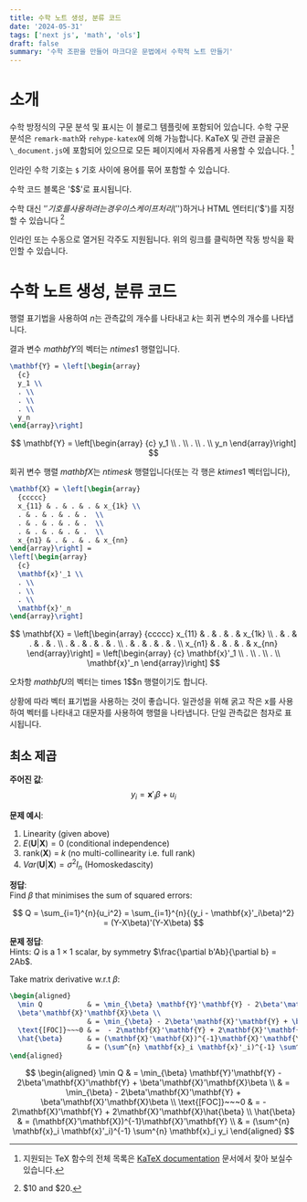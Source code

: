 ```yaml
---
title: 수학 노트 생성, 분류 코드
date: '2024-05-31'
tags: ['next js', 'math', 'ols']
draft: false
summary: '수학 조판을 만들어 마크다운 문법에서 수학적 노트 만들기'
---
```


# 소개

수학 방정식의 구문 분석 및 표시는 이 블로그 템플릿에 포함되어 있습니다. 수학 구문 분석은 `remark-math`와 `rehype-katex`에 의해 가능합니다.
KaTeX 및 관련 글꼴은 `\_document.js`에 포함되어 있으므로 모든 페이지에서 자유롭게 사용할 수 있습니다.
[^footnote]

[^footnote]: 지원되는 TeX 함수의 전체 목록은 [KaTeX documentation](https://katex.org/docs/supported.html) 문서에서 찾아 보실수 있습니다.

인라인 수학 기호는 `$` 기호 사이에 용어를 묶어 포함할 수 있습니다.

수학 코드 블록은 '$$'로 표시됩니다.

수학 대신 '$' 기호를 사용하려는 경우 이스케이프 처리('$')하거나 HTML 엔터티('&dollar;')를 지정할 수 있습니다 [^2]

인라인 또는 수동으로 열거된 각주도 지원됩니다. 위의 링크를 클릭하면 작동 방식을 확인할 수 있습니다.

[^2]: \$10 and &dollar;20.

# 수학 노트 생성, 분류 코드

행렬 표기법을 사용하여 $n$는 관측값의 개수를 나타내고 $k$는 회귀 변수의 개수를 나타냅니다.

결과 변수 $mathbf{Y}$의 벡터는 $n times 1$ 행렬입니다.

```tex
\mathbf{Y} = \left[\begin{array}
  {c}
  y_1 \\
  . \\
  . \\
  . \\
  y_n
\end{array}\right]
```

$$
\mathbf{Y} = \left[\begin{array}
  {c}
  y_1 \\
  . \\
  . \\
  . \\
  y_n
\end{array}\right]
$$

회귀 변수 행렬 $mathbf{X}$는 $n times k$ 행렬입니다(또는 각 행은 $k times 1$ 벡터입니다),

```latex
\mathbf{X} = \left[\begin{array}
  {ccccc}
  x_{11} & . & . & . & x_{1k} \\
  . & . & . & . & .  \\
  . & . & . & . & .  \\
  . & . & . & . & .  \\
  x_{n1} & . & . & . & x_{nn}
\end{array}\right] =
\left[\begin{array}
  {c}
  \mathbf{x}'_1 \\
  . \\
  . \\
  . \\
  \mathbf{x}'_n
\end{array}\right]
```

$$
\mathbf{X} = \left[\begin{array}
  {ccccc}
  x_{11} & . & . & . & x_{1k} \\
  . & . & . & . & .  \\
  . & . & . & . & .  \\
  . & . & . & . & .  \\
  x_{n1} & . & . & . & x_{nn}
\end{array}\right] =
\left[\begin{array}
  {c}
  \mathbf{x}'_1 \\
  . \\
  . \\
  . \\
  \mathbf{x}'_n
\end{array}\right]
$$

오차항 $mathbf{U}$의 벡터는 times 1$$n 행렬이기도 합니다.

상황에 따라 벡터 표기법을 사용하는 것이 좋습니다. 일관성을 위해 굵고 작은 x를 사용하여 벡터를 나타내고 대문자를 사용하여 행렬을 나타냅니다. 단일 관측값은 첨자로 표시됩니다.

## 최소 제곱

**주어진 값**:  
$$y_i = \mathbf{x}'_i \beta + u_i$$

**문제 예시**:

1. Linearity (given above)
2. $E(\mathbf{U}|\mathbf{X}) = 0$ (conditional independence)
3. rank($\mathbf{X}$) = $k$ (no multi-collinearity i.e. full rank)
4. $Var(\mathbf{U}|\mathbf{X}) = \sigma^2 I_n$ (Homoskedascity)

**정답**:  
Find $\beta$ that minimises the sum of squared errors:

$$
Q = \sum_{i=1}^{n}{u_i^2} = \sum_{i=1}^{n}{(y_i - \mathbf{x}'_i\beta)^2} = (Y-X\beta)'(Y-X\beta)
$$

**문제 정답**:  
Hints: $Q$ is a $1 \times 1$ scalar, by symmetry $\frac{\partial b'Ab}{\partial b} = 2Ab$.

Take matrix derivative w.r.t $\beta$:

```tex
\begin{aligned}
  \min Q           & = \min_{\beta} \mathbf{Y}'\mathbf{Y} - 2\beta'\mathbf{X}'\mathbf{Y} +
  \beta'\mathbf{X}'\mathbf{X}\beta \\
                   & = \min_{\beta} - 2\beta'\mathbf{X}'\mathbf{Y} + \beta'\mathbf{X}'\mathbf{X}\beta \\
  \text{[FOC]}~~~0 & =  - 2\mathbf{X}'\mathbf{Y} + 2\mathbf{X}'\mathbf{X}\hat{\beta}                  \\
  \hat{\beta}      & = (\mathbf{X}'\mathbf{X})^{-1}\mathbf{X}'\mathbf{Y}                              \\
                   & = (\sum^{n} \mathbf{x}_i \mathbf{x}'_i)^{-1} \sum^{n} \mathbf{x}_i y_i
\end{aligned}
```

$$
\begin{aligned}
  \min Q           & = \min_{\beta} \mathbf{Y}'\mathbf{Y} - 2\beta'\mathbf{X}'\mathbf{Y} +
  \beta'\mathbf{X}'\mathbf{X}\beta \\
                   & = \min_{\beta} - 2\beta'\mathbf{X}'\mathbf{Y} + \beta'\mathbf{X}'\mathbf{X}\beta \\
  \text{[FOC]}~~~0 & =  - 2\mathbf{X}'\mathbf{Y} + 2\mathbf{X}'\mathbf{X}\hat{\beta}                  \\
  \hat{\beta}      & = (\mathbf{X}'\mathbf{X})^{-1}\mathbf{X}'\mathbf{Y}                              \\
                   & = (\sum^{n} \mathbf{x}_i \mathbf{x}'_i)^{-1} \sum^{n} \mathbf{x}_i y_i
\end{aligned}
$$
